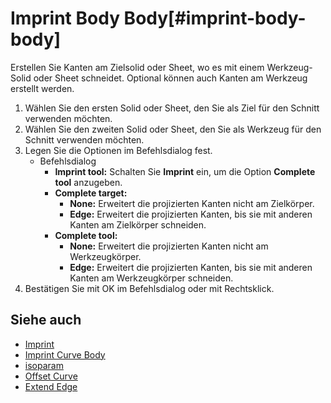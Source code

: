 
# Imprint Body Body[#imprint-body-body]

<Reference shortcut="Umschalt + I" command="Imprint Body Body" button="" />

Erstellen Sie Kanten am Zielsolid oder Sheet, wo es mit einem Werkzeug-Solid oder Sheet schneidet. Optional können auch Kanten am Werkzeug erstellt werden.

1. Wählen Sie den ersten Solid oder Sheet, den Sie als Ziel für den Schnitt verwenden möchten.
2. Wählen Sie den zweiten Solid oder Sheet, den Sie als Werkzeug für den Schnitt verwenden möchten.
3. Legen Sie die Optionen im Befehlsdialog fest.
     - <Kst>Befehlsdialog</Kst>
          - **Imprint tool:** Schalten Sie **Imprint** ein, um die Option **Complete tool** anzugeben.
          - **Complete target:** 
               - **None:** Erweitert die projizierten Kanten nicht am Zielkörper.
               - **Edge:** Erweitert die projizierten Kanten, bis sie mit anderen Kanten am Zielkörper schneiden.
          - **Complete tool:**
               - **None:** Erweitert die projizierten Kanten nicht am Werkzeugkörper.
               - **Edge:** Erweitert die projizierten Kanten, bis sie mit anderen Kanten am Werkzeugkörper schneiden.   
4. Bestätigen Sie mit OK im Befehlsdialog oder mit Rechtsklick.

<VideoPlayer fileName="imprint-body-body"/>

## Siehe auch
- [Imprint](./imprint)
- [Imprint Curve Body](./imprint-curve-body)
- [isoparam](./isoparam)
- [Offset Curve](./offset-curve)
- [Extend Edge](./extend-edge)